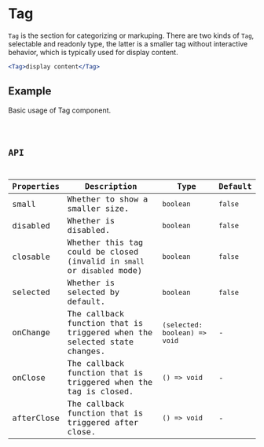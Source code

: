 # Tag

`Tag` is the section for categorizing or markuping. There are two kinds of `Tag`, selectable and readonly type, the latter is a smaller tag without interactive behavior, which is typically used for display content.

```jsx pure
<Tag>display content</Tag>
```

## Example

Basic usage of Tag component.

<code src="./demo/Example.tsx" />

## API

| Properties | Description                                                              | Type                          | Default |
| ---------- | ------------------------------------------------------------------------ | ----------------------------- | ------- |
| small      | Whether to show a smaller size.                                          | `boolean`                     | `false` |
| disabled   | Whether is disabled.                                                     | `boolean`                     | `false` |
| closable   | Whether this tag could be closed (invalid in `small` or `disabled` mode) | `boolean`                     | `false` |
| selected   | Whether is selected by default.                                          | `boolean`                     | `false` |
| onChange   | The callback function that is triggered when the selected state changes. | `(selected: boolean) => void` | -       |
| onClose    | The callback function that is triggered when the tag is closed.          | `() => void`                  | -       |
| afterClose | The callback function that is triggered after close.                     | `() => void`                  | -       |

